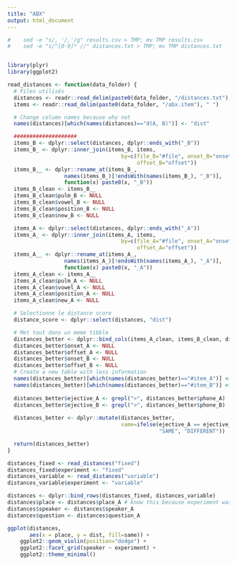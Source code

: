 ```yaml
---
title: "ABX"
output: html_document
---
```


```r
#    sed -e "s/, '/,'/g" results.csv > TMP; mv TMP results.csv
#    sed -e "s/^[0-9]* //" distances.txt > TMP; mv TMP distances.txt


library(plyr)
library(ggplot2)

read_distances <- function(data_folder) {
  # Files utilisés
  distances <- readr::read_delim(paste0(data_folder, "/distances.txt"), " ")
  items <- readr::read_delim(paste0(data_folder, "/abx.item"), " ")

  # Change column names because why not
  names(distances)[which(names(distances)=="d(A, B)")] <- "dist"

  ####################
  items_B <- dplyr::select(distances, dplyr::ends_with("_B"))
  items_B_ <- dplyr::inner_join(items_B, items,
                                    by=c(file_B="#file", onset_B="onset", 
                                         offset_B="offset"))
  items_B__ <- dplyr::rename_at(items_B_, 
                  names(items_B_)[!endsWith(names(items_B_), "_B")], 
                  function(x) paste0(x, "_B"))
  items_B_clean <- items_B__
  items_B_clean$pulm_B <- NULL
  items_B_clean$vowel_B <- NULL
  items_B_clean$position_B <- NULL
  items_B_clean$new_B <- NULL

  items_A <- dplyr::select(distances, dplyr::ends_with("_A"))
  items_A_ <- dplyr::inner_join(items_A, items,
                                    by=c(file_A="#file", onset_A="onset", 
                                         offset_A="offset"))
  items_A__ <- dplyr::rename_at(items_A_, 
                  names(items_A_)[!endsWith(names(items_A_), "_A")], 
                  function(x) paste0(x, "_A"))
  items_A_clean <- items_A__
  items_A_clean$pulm_A <- NULL
  items_A_clean$vowel_A <- NULL
  items_A_clean$position_A <- NULL
  items_A_clean$new_A <- NULL

  # Selectionne le distance score
  distance_score <- dplyr::select(distances, "dist")

  # Met tout dans un meme tibble
  distances_better <- dplyr::bind_cols(items_A_clean, items_B_clean, distance_score)
  distances_better$onset_A <- NULL
  distances_better$offset_A <- NULL
  distances_better$onset_B <- NULL
  distances_better$offset_B <- NULL
  # Create a new table with less information                   
  names(distances_better)[which(names(distances_better)=="#item_A")] <- "item_A"
  names(distances_better)[which(names(distances_better)=="#item_B")] <- "item_B"
  
  distances_better$ejective_A <- grepl(">", distances_better$phone_A)
  distances_better$ejective_B <- grepl(">", distances_better$phone_B)
  
  distances_better <- dplyr::mutate(distances_better,
                                    same=ifelse(ejective_A == ejective_B,
                                                "SAME", "DIFFERENT"))

  return(distances_better)
}

```


```r
distances_fixed <- read_distances("fixed")
distances_fixed$experiment <- "fixed"
distances_variable <- read_distances("variable")
distances_variable$experiment <- "variable"

distances <- dplyr::bind_rows(distances_fixed, distances_variable)
distances$place <- distances$place_A # know this because experiment was BY place, speaker
distances$speaker <- distances$speaker_A 
distances$question <- distances$question_A 
```


```r
ggplot(distances,
       aes(x = place, y = dist, fill=same)) + 
    ggplot2::geom_violin(position="dodge") +
    ggplot2::facet_grid(speaker ~ experiment) +
    ggplot2::theme_minimal()

```


